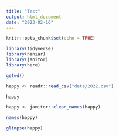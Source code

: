 ```yaml
---
title: "Test"
output: html_document
date: "2023-02-16"
---
```


```r
knitr::opts_chunk$set(echo = TRUE)
```

```r
library(tidyverse)
library(naniar)
library(janitor)
library(here)
```
```r
getwd()
```

```r
happy <- readr::read_csv("data/2022.csv")
```

```r
happy
```
```r
happy <- janitor::clean_names(happy)
```

```r
names(happy)
```

```r
glimpse(happy)
```

```r

  
```

